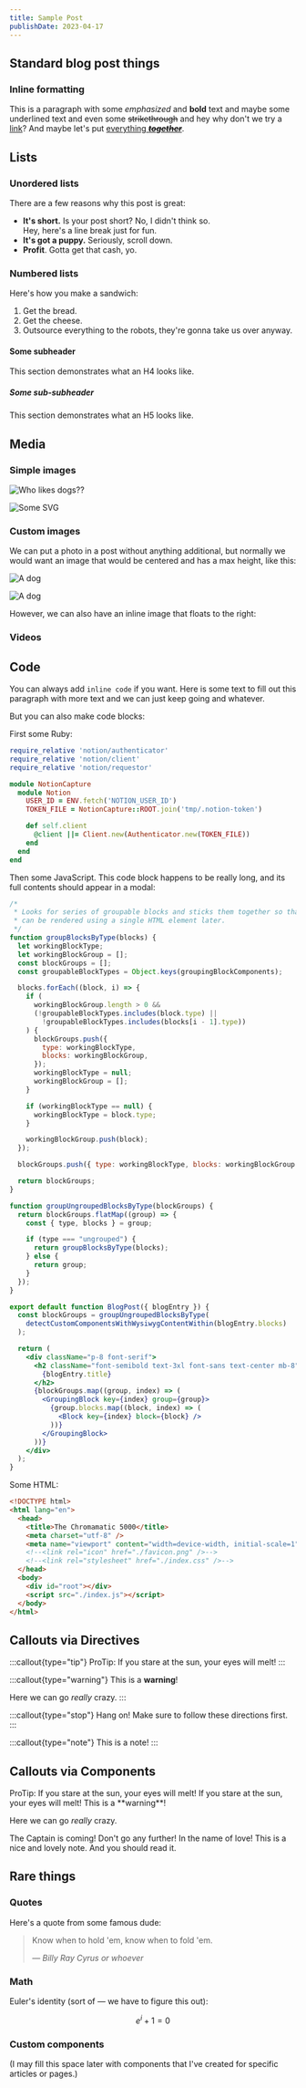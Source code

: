 ```yaml
---
title: Sample Post
publishDate: 2023-04-17
---
```


## Standard blog post things

### Inline formatting

This is a paragraph with some *emphasized* and **bold** text and maybe some
underlined text and even some ~~strikethrough~~ and hey why don't we try a
[link](https://google.com)? And maybe let's put [everything
***~~together~~***](https://google.com).

## Lists

### Unordered lists

There are a few reasons why this post is great:

- **It's short.** Is your post short? No, I didn't think so.  
  Hey, here's a line break just for fun.
- **It's got a puppy.** Seriously, scroll down.
- **Profit**. Gotta get that cash, yo.

### Numbered lists

Here's how you make a sandwich:

1. Get the bread.
1. Get the cheese.
1. Outsource everything to the robots, they're gonna take us over anyway.

#### Some subheader

This section demonstrates what an H4 looks like.

##### Some sub-subheader

This section demonstrates what an H5 looks like.

## Media

### Simple images

![Who likes dogs??](https://dogtime.com/wp-content/uploads/sites/12/2024/03/GettyImages-1285465107-e1710251441662.jpg?w=1024)

![Some SVG](https://upload.wikimedia.org/wikipedia/commons/4/4f/SVG_Logo.svg)

### Custom images

We can put a photo in a post without anything additional, but normally we would
want an image that would be centered and has a max height, like this:

<Image
  src="https://dogtime.com/wp-content/uploads/sites/12/2024/03/GettyImages-1285465107-e1710251441662.jpg?w=1024"
  inferSize
  alt="A dog" />

<Image
  type="floating"
  src="https://dogtime.com/wp-content/uploads/sites/12/2024/03/GettyImages-1285465107-e1710251441662.jpg?w=1024"
  inferSize
  alt="A dog" />

However, we can also have an inline image that floats to the right:

### Videos

<YouTube
  id="dQw4w9WgXcQ"
  title="This is definitely, absolutely, Beethoven's 9th Symphony, and not some other video" />

## Code

You can always add `inline code` if you want. Here is some text to fill out this
paragraph with more text and we can just keep going and whatever.

But you can also make code blocks:

First some Ruby:

``` ruby isUnbounded="true"
require_relative 'notion/authenticator'
require_relative 'notion/client'
require_relative 'notion/requestor'

module NotionCapture
  module Notion
    USER_ID = ENV.fetch('NOTION_USER_ID')
    TOKEN_FILE = NotionCapture::ROOT.join('tmp/.notion-token')

    def self.client
      @client ||= Client.new(Authenticator.new(TOKEN_FILE))
    end
  end
end
```

Then some JavaScript. This code block happens to be really long, and its full contents should appear in a modal:

``` jsx
/*
 * Looks for series of groupable blocks and sticks them together so that they
 * can be rendered using a single HTML element later.
 */
function groupBlocksByType(blocks) {
  let workingBlockType;
  let workingBlockGroup = [];
  const blockGroups = [];
  const groupableBlockTypes = Object.keys(groupingBlockComponents);

  blocks.forEach((block, i) => {
    if (
      workingBlockGroup.length > 0 &&
      (!groupableBlockTypes.includes(block.type) ||
        !groupableBlockTypes.includes(blocks[i - 1].type))
    ) {
      blockGroups.push({
        type: workingBlockType,
        blocks: workingBlockGroup,
      });
      workingBlockType = null;
      workingBlockGroup = [];
    }

    if (workingBlockType == null) {
      workingBlockType = block.type;
    }

    workingBlockGroup.push(block);
  });

  blockGroups.push({ type: workingBlockType, blocks: workingBlockGroup });

  return blockGroups;
}

function groupUngroupedBlocksByType(blockGroups) {
  return blockGroups.flatMap((group) => {
    const { type, blocks } = group;

    if (type === "ungrouped") {
      return groupBlocksByType(blocks);
    } else {
      return group;
    }
  });
}

export default function BlogPost({ blogEntry }) {
  const blockGroups = groupUngroupedBlocksByType(
    detectCustomComponentsWithWysiwygContentWithin(blogEntry.blocks)
  );

  return (
    <div className="p-8 font-serif">
      <h2 className="font-semibold text-3xl font-sans text-center mb-8">
        {blogEntry.title}
      </h2>
      {blockGroups.map((group, index) => (
        <GroupingBlock key={index} group={group}>
          {group.blocks.map((block, index) => (
            <Block key={index} block={block} />
          ))}
        </GroupingBlock>
      ))}
    </div>
  );
}
```

Some HTML:

``` html
<!DOCTYPE html>
<html lang="en">
  <head>
    <title>The Chromamatic 5000</title>
    <meta charset="utf-8" />
    <meta name="viewport" content="width=device-width, initial-scale=1" />
    <!--<link rel="icon" href="./favicon.png" />-->
    <!--<link rel="stylesheet" href="./index.css" />-->
  </head>
  <body>
    <div id="root"></div>
    <script src="./index.js"></script>
  </body>
</html>
```

## Callouts via Directives

:::callout{type="tip"}
ProTip: If you stare at the sun, your eyes will melt!
:::

:::callout{type="warning"}
This is a **warning**!

Here we can go *really* crazy.
:::

:::callout{type="stop"}
Hang on! Make sure to follow these directions first.
:::

:::callout{type="note"}
This is a note!
:::

## Callouts via Components

<Callout type="tip">
ProTip: If you stare at the sun, your eyes will melt!
</Callout>

<Callout type="tip" title="ProTip">
If you stare at the sun, your eyes will melt!
</Callout>

<Callout type="warning">
This is a **warning**!

Here we can go *really* crazy.
</Callout>

<Callout type="warning" title="Wee-ooo, wee-ooo!">
The Captain is coming!
</Callout>

<Callout type="stop">
Don't go any further!
</Callout>

<Callout type="stop" title="Stop">
In the name of love!
</Callout>

<Callout type="note">
This is a nice and lovely note.
</Callout>

<Callout type="note" title="This is a great note">
And you should read it.
</Callout>

## Rare things

### Quotes

Here's a quote from some famous dude:

> Know when to hold 'em, know when to fold 'em.
>
> *— Billy Ray Cyrus or whoever*
>

### Math

Euler's identity (sort of — we have to figure this out):

$$
e^i + 1 = 0
$$

### Custom components

(I may fill this space later with components that I've created for specific
articles or pages.)
